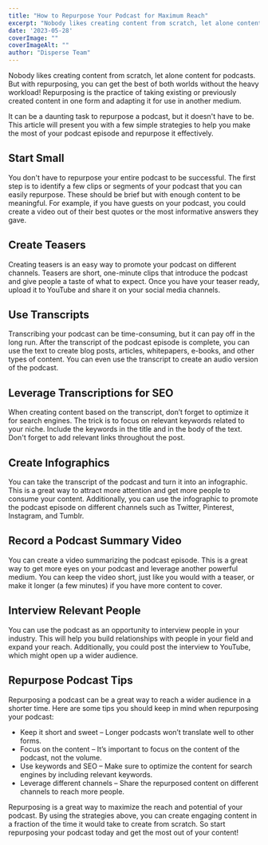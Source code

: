```yaml
---
title: "How to Repurpose Your Podcast for Maximum Reach"
excerpt: "Nobody likes creating content from scratch, let alone content for podcasts. But with repurposing, you can get the best of both worlds without the heavy workload!"
date: '2023-05-28'
coverImage: ""  
coverImageAlt: ""
author: "Disperse Team"
---
```


Nobody likes creating content from scratch, let alone content for podcasts. But with repurposing, you can get the best of both worlds without the heavy workload! Repurposing is the practice of taking existing or previously created content in one form and adapting it for use in another medium.

It can be a daunting task to repurpose a podcast, but it doesn't have to be. This article will present you with a few simple strategies to help you make the most of your podcast episode and repurpose it effectively.

## Start Small 
You don't have to repurpose your entire podcast to be successful. The first step is to identify a few clips or segments of your podcast that you can easily repurpose. These should be brief but with enough content to be meaningful. For example, if you have guests on your podcast, you could create a video out of their best quotes or the most informative answers they gave.

## Create Teasers
Creating teasers is an easy way to promote your podcast on different channels. Teasers are short, one-minute clips that introduce the podcast and give people a taste of what to expect. Once you have your teaser ready, upload it to YouTube and share it on your social media channels.

## Use Transcripts 
Transcribing your podcast can be time-consuming, but it can pay off in the long run. After the transcript of the podcast episode is complete, you can use the text to create blog posts, articles, whitepapers, e-books, and other types of content. You can even use the transcript to create an audio version of the podcast.

## Leverage Transcriptions for SEO 
When creating content based on the transcript, don’t forget to optimize it for search engines. The trick is to focus on relevant keywords related to your niche. Include the keywords in the title and in the body of the text. Don't forget to add relevant links throughout the post.

## Create Infographics
You can take the transcript of the podcast and turn it into an infographic. This is a great way to attract more attention and get more people to consume your content. Additionally, you can use the infographic to promote the podcast episode on different channels such as Twitter, Pinterest, Instagram, and Tumblr.

## Record a Podcast Summary Video 
You can create a video summarizing the podcast episode. This is a great way to get more eyes on your podcast and leverage another powerful medium. You can keep the video short, just like you would with a teaser, or make it longer (a few minutes) if you have more content to cover.

## Interview Relevant People
You can use the podcast as an opportunity to interview people in your industry. This will help you build relationships with people in your field and expand your reach. Additionally, you could post the interview to YouTube, which might open up a wider audience.

## Repurpose Podcast Tips 
Repurposing a podcast can be a great way to reach a wider audience in a shorter time. Here are some tips you should keep in mind when repurposing your podcast: 

* Keep it short and sweet – Longer podcasts won’t translate well to other forms.
* Focus on the content – It’s important to focus on the content of the podcast, not the volume.
* Use keywords and SEO – Make sure to optimize the content for search engines by including relevant keywords.
* Leverage different channels – Share the repurposed content on different channels to reach more people.

Repurposing is a great way to maximize the reach and potential of your podcast. By using the strategies above, you can create engaging content in a fraction of the time it would take to create from scratch. So start repurposing your podcast today and get the most out of your content!